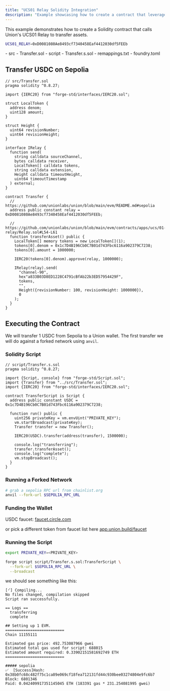 ```yaml
---
title: "UCS01 Relay Solidity Integration"
description: "Example showcasing how to create a contract that leverages UCS01 Relay to transfer assets."
---
```


This example demonstrates how to create a Solidity contract that calls Union's UCS01 Relay to transfer assets.

```sh
UCS01_RELAY=0xD0081080Ae8493cf7340458Eaf4412030df5FEEb
```

<FileTree>
- src
  - Transfer.sol
- script
  - Transfer.s.sol
- remappings.txt
- foundry.toml
</FileTree>

## Transfer USDC on Sepolia

```solidity
// src/Transfer.sol
pragma solidity ^0.8.27;

import {IERC20} from "forge-std/interfaces/IERC20.sol";

struct LocalToken {
  address denom;
  uint128 amount;
}

struct Height {
  uint64 revisionNumber;
  uint64 revisionHeight;
}

interface IRelay {
  function send(
    string calldata sourceChannel,
    bytes calldata receiver,
    LocalToken[] calldata tokens,
    string calldata extension,
    Height calldata timeoutHeight,
    uint64 timeoutTimestamp
  ) external;
}

contract Transfer {
  // https://github.com/unionlabs/union/blob/main/evm/README.md#sepolia
  address public constant relay = 0xD0081080Ae8493cf7340458Eaf4412030df5FEEb;

  // https://github.com/unionlabs/union/blob/main/evm/contracts/apps/ucs/01-relay/Relay.sol#L54-L61
  function transferAsset() public {
    LocalToken[] memory tokens = new LocalToken[](1);
    tokens[0].denom = 0x1c7D4B196Cb0C7B01d743Fbc6116a902379C7238;
    tokens[0].amount = 1000000;

    IERC20(tokens[0].denom).approve(relay, 1000000);

    IRelay(relay).send(
      "channel-90",
      hex"a833B03D8ED1228C4791cBfAb22b3ED57954429F",
      tokens,
      "",
      Height({revisionNumber: 100, revisionHeight: 1000000}),
      0
    );
  }
}
```

## Executing the Contract

We will transfer 1 USDC from Sepolia to a Union wallet. The first transfer we will do against a forked network using `anvil`.

### Solidity Script

```solidity
// script/Transfer.s.sol
pragma solidity ^0.8.27;

import {Script, console} from "forge-std/Script.sol";
import {Transfer} from "../src/Transfer.sol";
import {IERC20} from "forge-std/interfaces/IERC20.sol";

contract TransferScript is Script {
  address public constant USDC = 0x1c7D4B196Cb0C7B01d743Fbc6116a902379C7238;

  function run() public {
    uint256 privateKey = vm.envUint("PRIVATE_KEY");
    vm.startBroadcast(privateKey);
    Transfer transfer = new Transfer();

    IERC20(USDC).transfer(address(transfer), 1500000);

    console.log("transferring");
    transfer.transferAsset();
    console.log("complete");
    vm.stopBroadcast();
  }
}
```

### Running a Forked Network

```sh
# grab a sepolia RPC url from chainlist.org
anvil --fork-url $SEPOLIA_RPC_URL
```

### Funding the Wallet

USDC faucet: [faucet.circle.com](https://faucet.circle.com)

or pick a different token from faucet list here [app.union.build/faucet](https://app.union.build/faucet)

### Running the Script

```sh
export PRIVATE_KEY=<PRIVATE_KEY>

forge script script/Transfer.s.sol:TransferScript \
  --fork-url $SEPOLIA_RPC_URL \
  --broadcast
```

we should see something like this:

```ansi
[⠊] Compiling...
No files changed, compilation skipped
Script ran successfully.

== Logs ==
  transferring
  complete

## Setting up 1 EVM.
==========================
Chain 11155111

Estimated gas price: 492.753087966 gwei
Estimated total gas used for script: 688015
Estimated amount required: 0.33902151581692749 ETH
==========================

##### sepolia
✅  [Success]Hash: 0x38b0fc68c482f75c1ca89e069cf18fea712131fd44c930bee03274804e9fc6b7
Block: 6801346
Paid: 0.042409917351145045 ETH (183391 gas * 231.254081995 gwei)
```

